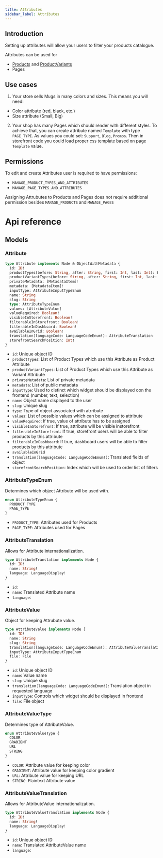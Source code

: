 ```yaml
---
title: Attributes
sidebar_label: Attributes
---
```



## Introduction

Setting up attributes will allow your users to filter your products catalogue.

Attributes can be used for
- [Products](products.mdx#product) and [ProductVariants](products.mdx#productvariant)
- Pages

## Use cases

1. Your store sells Mugs in many colors and sizes. This means you will need:
- Color attribute (red, black, etc.)
- Size attribute (Small, Big)

2. Your shop has many Pages which should render with different styles. To achieve that, you can create attribute named `Template` with type `PAGE_TYPE`. As values you could set: `Support`, `Blog`, `Promos`. Then in storefront code you could load proper css template based on page `Template` value.

## Permissions

To edit and create Attributes user is required to have permissions:
- `MANAGE_PRODUCT_TYPES_AND_ATTRIBUTES`
- `MANAGE_PAGE_TYPES_AND_ATTRIBUTES`

Assigning Attrubutes to Products and Pages does not require additional permission besides `MANAGE_PRODUCTS` and `MANAGE_PAGES`

# Api reference

## Models

### Attribute
```graphql
type Attribute implements Node & ObjectWithMetadata {
  id: ID!
  productTypes(before: String, after: String, first: Int, last: Int): ProductTypeCountableConnection!
  productVariantTypes(before: String, after: String, first: Int, last: Int): ProductTypeCountableConnection!
  privateMetadata: [MetadataItem]!
  metadata: [MetadataItem]!
  inputType: AttributeInputTypeEnum
  name: String
  slug: String
  type: AttributeTypeEnum
  values: [AttributeValue]
  valueRequired: Boolean!
  visibleInStorefront: Boolean!
  filterableInStorefront: Boolean!
  filterableInDashboard: Boolean!
  availableInGrid: Boolean!
  translation(languageCode: LanguageCodeEnum!): AttributeTranslation
  storefrontSearchPosition: Int!
}
```

- `id`: Unique object ID
- `productTypes`: List of Product Types which use this Attribute as Product Attribute
- `productVariantTypes`: List of Product Types which use this Attribute as Variant Attribute
- `privateMetadata`: List of private metadata
- `metadata`: List of public metadata
- `inputType`: Used to distinct which widget should be displayed oon the frontend (number, text, selection)
- `name`: Object name displayed to the user
- `slug`: Unique slug
- `type`: Type of object associated with atrribute
- `values`: List of possible values which can be assigned to attribute 
- `valueRequired`: If true, value of attribute has to be assigned
- `visibleInStorefront`: If true, attribute will be visible instorefront
- `filterableInStorefront`: If true, storefront users will be able to filter products by this attribute
- `filterableInDashboard`: If true, dashboard users will be able to filter products by this attribute
- `availableInGrid`
- `translation(languageCode: LanguageCodeEnum!)`: Translated fields of object
- `storefrontSearchPosition`: Index which will be used to order list of filters

### AttributeTypeEnum
Determines which object Attribute will be used with.

```graphql
enum AttributeTypeEnum {
  PRODUCT_TYPE
  PAGE_TYPE
}
```

- `PRODUCT_TYPE`: Attributes used for Products
- `PAGE_TYPE`: Attributes used for Pages

### AttributeTranslation
Allows for Attribute internationalization.

```graphql
type AttributeTranslation implements Node {
  id: ID!
  name: String!
  language: LanguageDisplay!
}
```

- `id`:
- `name`: Translated Attribute name
- `language`:

### AttributeValue
Object for keeping Attrubute value.

```graphql
type AttributeValue implements Node {
  id: ID!
  name: String
  slug: String
  translation(languageCode: LanguageCodeEnum!): AttributeValueTranslation
  inputType: AttributeInputTypeEnum
  file: File
}
```

- `id`: Unique object ID
- `name`: Value name
- `slug`: Unique slug
- `translation(languageCode: LanguageCodeEnum!)`: Translation object in requested language
- `inputType`: Controls which widget should be displayed in frontend
- `file`: File object

### AttributeValueType
Determines type of AttributeValue.

```graphql
enum AttributeValueType {
  COLOR
  GRADIENT
  URL
  STRING
}
```

- `COLOR`: Attribute value for keeping color
- `GRADIENT`: Attribute value for keeping color gradient
- `URL`: Attribute value for keeping URL
- `STRING`: Plaintext Attribute value

### AttributeValueTranslation
Allows for AttributeValue internationalization.

```graphql
type AttributeValueTranslation implements Node {
  id: ID!
  name: String!
  language: LanguageDisplay!
}
```

- `id`: Unique object ID
- `name`: Translated AttributeValue name
- `language`: 
